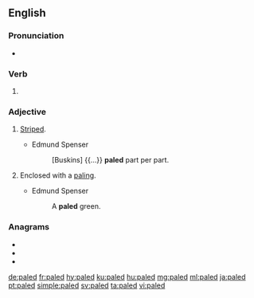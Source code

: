 ==English==

===Pronunciation===
* {{IPA|/peɪld/|lang=en}}

===Verb===
{{head|en|verb form}}

# {{en-past of|pale}}

===Adjective===
{{en-adj}}

# {{lb|en|obsolete}} [[striped|Striped]].
#* Edmund Spenser
#*: [Buskins] {{...}} '''paled''' part per part.
# {{lb|en|obsolete}} Enclosed with a [[paling]].
#* Edmund Spenser
#*: A '''paled''' green.

===Anagrams===
* {{l|en|padel}}
* {{l|en|pedal}}
* {{l|en|plead}}

[[de:paled]]
[[fr:paled]]
[[hy:paled]]
[[ku:paled]]
[[hu:paled]]
[[mg:paled]]
[[ml:paled]]
[[ja:paled]]
[[pt:paled]]
[[simple:paled]]
[[sv:paled]]
[[ta:paled]]
[[vi:paled]]